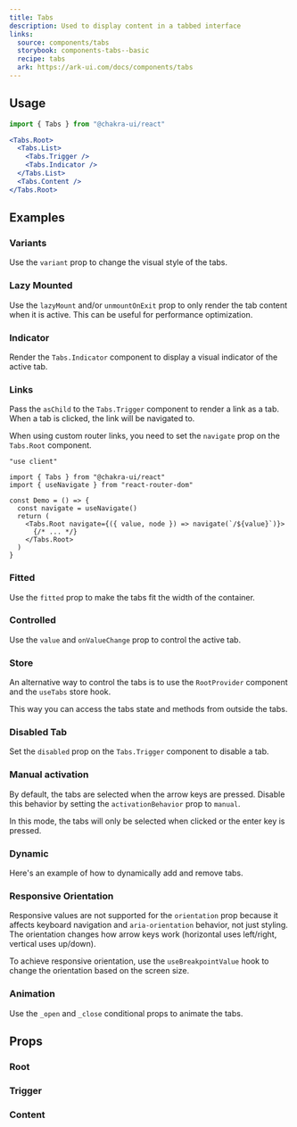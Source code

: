 ```yaml
---
title: Tabs
description: Used to display content in a tabbed interface
links:
  source: components/tabs
  storybook: components-tabs--basic
  recipe: tabs
  ark: https://ark-ui.com/docs/components/tabs
---
```


<ExampleTabs name="tabs-basic" />

## Usage

```jsx
import { Tabs } from "@chakra-ui/react"
```

```jsx
<Tabs.Root>
  <Tabs.List>
    <Tabs.Trigger />
    <Tabs.Indicator />
  </Tabs.List>
  <Tabs.Content />
</Tabs.Root>
```

## Examples

### Variants

Use the `variant` prop to change the visual style of the tabs.

<ExampleTabs name="tabs-with-variants" />

### Lazy Mounted

Use the `lazyMount` and/or `unmountOnExit` prop to only render the tab content
when it is active. This can be useful for performance optimization.

<ExampleTabs name="tabs-lazy-mounted" />

### Indicator

Render the `Tabs.Indicator` component to display a visual indicator of the
active tab.

<ExampleTabs name="tabs-with-indicator" />

### Links

Pass the `asChild` to the `Tabs.Trigger` component to render a link as a tab.
When a tab is clicked, the link will be navigated to.

<ExampleTabs name="tabs-with-links" />

When using custom router links, you need to set the `navigate` prop on the
`Tabs.Root` component.

```tsx
"use client"

import { Tabs } from "@chakra-ui/react"
import { useNavigate } from "react-router-dom"

const Demo = () => {
  const navigate = useNavigate()
  return (
    <Tabs.Root navigate={({ value, node }) => navigate(`/${value}`)}>
      {/* ... */}
    </Tabs.Root>
  )
}
```

### Fitted

Use the `fitted` prop to make the tabs fit the width of the container.

<ExampleTabs name="tabs-with-fitted" />

### Controlled

Use the `value` and `onValueChange` prop to control the active tab.

<ExampleTabs name="tabs-controlled" />

### Store

An alternative way to control the tabs is to use the `RootProvider` component
and the `useTabs` store hook.

This way you can access the tabs state and methods from outside the tabs.

<ExampleTabs name="tabs-with-store" />

### Disabled Tab

Set the `disabled` prop on the `Tabs.Trigger` component to disable a tab.

<ExampleTabs name="tabs-with-disabled-tab" />

### Manual activation

By default, the tabs are selected when the arrow keys are pressed. Disable this
behavior by setting the `activationBehavior` prop to `manual`.

In this mode, the tabs will only be selected when clicked or the enter key is
pressed.

<ExampleTabs name="tabs-with-manual-activation" />

### Dynamic

Here's an example of how to dynamically add and remove tabs.

<ExampleTabs name="tabs-with-dynamic-add" />

### Responsive Orientation

Responsive values are not supported for the `orientation` prop because it
affects keyboard navigation and `aria-orientation` behavior, not just styling.
The orientation changes how arrow keys work (horizontal uses left/right,
vertical uses up/down).

To achieve responsive orientation, use the `useBreakpointValue` hook to change
the orientation based on the screen size.

<ExampleTabs name="tabs-with-responsive-orientation" />

### Animation

Use the `_open` and `_close` conditional props to animate the tabs.

<ExampleTabs name="tabs-with-animation" />

## Props

### Root

<PropTable component="Tabs" part="Root" />

### Trigger

<PropTable component="Tabs" part="TabTrigger" />

### Content

<PropTable component="Tabs" part="TabContent" />
